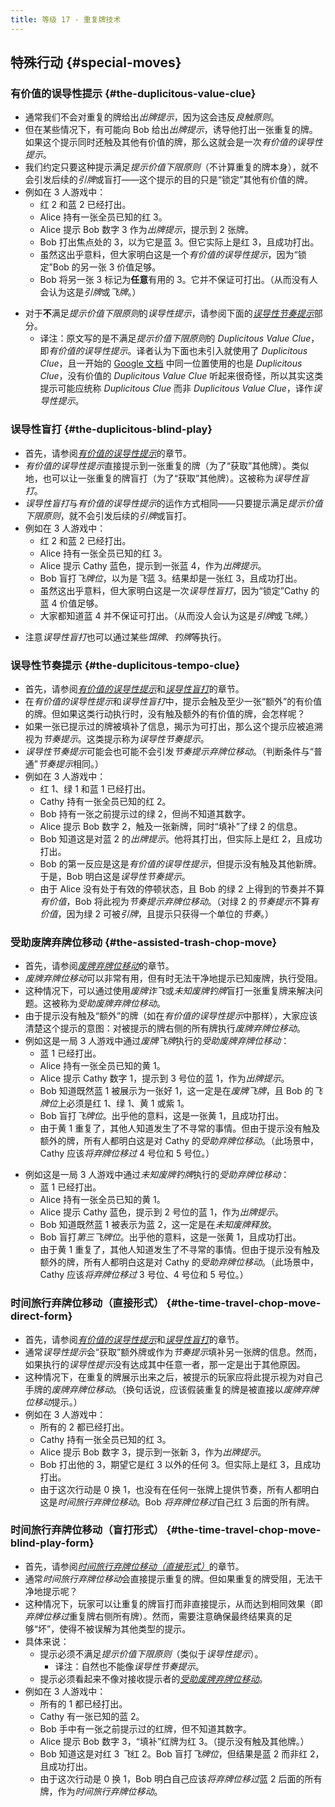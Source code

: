 ```yaml
---
title: 等级 17 - 重复牌技术
---
```



## 特殊行动 \{#special-moves\}

### 有价值的误导性提示 \{#the-duplicitous-value-clue\}

- 通常我们不会对重复的牌给出*出牌提示*，因为这会违反*良触原则*。
- 但在某些情况下，有可能向 Bob 给出*出牌提示*，诱导他打出一张重复的牌。如果这个提示同时还触及其他有价值的牌，那么这就会是一次*有价值的误导性提示*。
- 我们约定只要这种提示满足*提示价值下限原则*（不计算重复的牌本身），就不会引发后续的*引牌*或盲打——这个提示的目的只是“锁定”其他有价值的牌。
- 例如在 3 人游戏中：
  - 红 2 和蓝 2 已经打出。
  - Alice 持有一张全员已知的红 3。
  - Alice 提示 Bob 数字 3 作为*出牌提示*，提示到 2 张牌。
  - Bob 打出焦点处的 3，以为它是蓝 3。但它实际上是红 3，且成功打出。
  - 虽然这出乎意料，但大家明白这是一个*有价值的误导性提示*，因为“锁定”Bob 的另一张 3 价值足够。
  - Bob 将另一张 3 标记为**任意**有用的 3。它并不保证可打出。（从而没有人会认为这是*引牌*或*飞牌*。）

<DuplicitousValueClue />

- 对于**不**满足*提示价值下限原则*的*误导性提示*，请参阅下面的[_误导性节奏提示_](#the-duplicitous-tempo-clue)部分。
  - 译注：原文写的是不满足*提示价值下限原则*的 _Duplicitous Value Clue_，即*有价值的误导性提示*。译者认为下面也未引入就使用了 _Duplicitous Clue_，且一开始的 [Google 文档](https://docs.google.com/document/d/1zhFHjb2ChoLEIKn71bd8yKFczy0kn3hStrydRQ_m4NE) 中同一位置使用的也是 _Duplicitous Clue_，没有价值的 _Duplicitous Value Clue_ 听起来很奇怪，所以其实这类提示可能应统称 _Duplicitous Clue_ 而非 _Duplicitous Value Clue_，译作*误导性提示*。

### 误导性盲打 \{#the-duplicitous-blind-play\}

- 首先，请参阅[_有价值的误导性提示_](#the-duplicitous-value-clue)的章节。
- *有价值的误导性提示*直接提示到一张重复的牌（为了“获取”其他牌）。类似地，也可以让一张重复的牌盲打（为了“获取”其他牌）。这被称为*误导性盲打*。
- *误导性盲打*与*有价值的误导性提示*的运作方式相同——只要提示满足*提示价值下限原则*，就不会引发后续的*引牌*或盲打。
- 例如在 3 人游戏中：
  - 红 2 和蓝 2 已经打出。
  - Alice 持有一张全员已知的红 3。
  - Alice 提示 Cathy 蓝色，提示到一张蓝 4，作为*出牌提示*。
  - Bob 盲打*飞牌位*，以为是*飞*蓝 3。结果却是一张红 3，且成功打出。
  - 虽然这出乎意料，但大家明白这是一次*误导性盲打*，因为“锁定”Cathy 的蓝 4 价值足够。
  - 大家都知道蓝 4 并不保证可打出。（从而没人会认为这是*引牌*或*飞牌*。）

<DuplicitousBlindPlay />

- 注意*误导性盲打*也可以通过某些*饵牌*、*钓牌*等执行。

### 误导性节奏提示 \{#the-duplicitous-tempo-clue\}

- 首先，请参阅[_有价值的误导性提示_](#the-duplicitous-value-clue)和[_误导性盲打_](#the-duplicitous-blind-play)的章节。
- 在*有价值的误导性提示*和*误导性盲打*中，提示会触及至少一张“额外”的有价值的牌。但如果这类行动执行时，没有触及额外的有价值的牌，会怎样呢？
- 如果一张已提示过的牌被填补了信息，揭示为可打出，那么这个提示应被追溯视为*节奏提示*。这类提示称为*误导性节奏提示*。
- *误导性节奏提示*可能会也可能不会引发*节奏提示弃牌位移动*。（判断条件与“普通”*节奏提示*相同。）
- 例如在 3 人游戏中：
  - 红 1、绿 1 和蓝 1 已经打出。
  - Cathy 持有一张全员已知的红 2。
  - Bob 持有一张之前提示过的绿 2，但尚不知道其数字。
  - Alice 提示 Bob 数字 2，触及一张新牌，同时“填补”了绿 2 的信息。
  - Bob 知道这是对蓝 2 的*出牌提示*。他将其打出，但实际上是红 2，且成功打出。
  - Bob 的第一反应是这是*有价值的误导性提示*，但提示没有触及其他新牌。于是，Bob 明白这是*误导性节奏提示*。
  - 由于 Alice 没有处于有效的停顿状态，且 Bob 的绿 2 上得到的节奏并不算*有价值*，Bob 将此视为*节奏提示弃牌位移动*。（对绿 2 的*节奏提示*不算*有价值*，因为绿 2 可被*引牌*，且提示只获得一个单位的*节奏*。）

<DuplicitousTempoClue />

### 受助废牌弃牌位移动 \{#the-assisted-trash-chop-move\}

- 首先，请参阅[_废牌弃牌位移动_](level-4.mdx#the-trash-chop-move-tcm)的章节。
- *废牌弃牌位移动*可以非常有用，但有时无法干净地提示已知废牌，执行受阻。
- 这种情况下，可以通过使用*废牌诈飞*或*未知废牌钓牌*盲打一张重复牌来解决问题。这被称为*受助废牌弃牌位移动*。
- 由于提示没有触及“额外”的牌（如在*有价值的误导性提示*中那样），大家应该清楚这个提示的意图：对被提示的牌右侧的所有牌执行*废牌弃牌位移动*。
- 例如这是一局 3 人游戏中通过*废牌飞牌*执行的*受助废牌弃牌位移动*：
  - 蓝 1 已经打出。
  - Alice 持有一张全员已知的黄 1。
  - Alice 提示 Cathy 数字 1，提示到 3 号位的蓝 1，作为*出牌提示*。
  - Bob 知道既然蓝 1 被展示为一张好 1，这一定是在*废牌飞牌*，且 Bob 的*飞牌位*上必须是红 1、绿 1、黄 1 或紫 1。
  - Bob 盲打*飞牌位*。出乎他的意料，这是一张黄 1，且成功打出。
  - 由于黄 1 重复了，其他人知道发生了不寻常的事情。但由于提示没有触及额外的牌，所有人都明白这是对 Cathy 的*受助弃牌位移动*。（此场景中，Cathy 应该*将弃牌位移过* 4 号位和 5 号位。）

<AssistedTrashChopMoveTrashFinesse />

- 例如这是一局 3 人游戏中通过*未知废牌钓牌*执行的*受助弃牌位移动*：
  - 蓝 1 已经打出。
  - Alice 持有一张全员已知的黄 1。
  - Alice 提示 Cathy 蓝色，提示到 2 号位的蓝 1，作为*出牌提示*。
  - Bob 知道既然蓝 1 被表示为蓝 2，这一定是在*未知废牌释放*。
  - Bob 盲打*第三飞牌位*。出乎他的意料，这是一张黄 1，且成功打出。
  - 由于黄 1 重复了，其他人知道发生了不寻常的事情。但由于提示没有触及额外的牌，所有人都明白这是对 Cathy 的*受助弃牌位移动*。（此场景中，Cathy 应该*将弃牌位移过* 3 号位、4 号位和 5 号位。）

<AssistedTrashChopMoveUTD />

### 时间旅行弃牌位移动（直接形式） \{#the-time-travel-chop-move-direct-form\}

- 首先，请参阅[_有价值的误导性提示_](#the-duplicitous-value-clue)和[_误导性盲打_](#the-duplicitous-blind-play)的章节。
- 通常*误导性提示*会“获取”额外牌或作为*节奏提示*填补另一张牌的信息。然而，如果执行的*误导性提示*没有达成其中任意一者，那一定是出于其他原因。
- 这种情况下，在重复的牌展示出来之后，被提示的玩家应将此提示视为对自己手牌的*废牌弃牌位移动*。（换句话说，应该假装重复的牌是被直接以*废牌弃牌位移动*提示。）
- 例如在 3 人游戏中：
  - 所有的 2 都已经打出。
  - Cathy 持有一张全员已知的红 3。
  - Alice 提示 Bob 数字 3，提示到一张新 3，作为*出牌提示*。
  - Bob 打出他的 3，期望它是红 3 以外的任何 3。但实际上是红 3，且成功打出。
  - 由于这次行动是 0 换 1，也没有在任何一张牌上提供节奏，所有人都明白这是*时间旅行弃牌位移动*。Bob *将弃牌位移过*自己红 3 后面的所有牌。

<TimeTravelChopMoveDirect />

### 时间旅行弃牌位移动（盲打形式） \{#the-time-travel-chop-move-blind-play-form\}

- 首先，请参阅[_时间旅行弃牌位移动（直接形式）_](#the-time-travel-chop-move-direct-form)的章节。
- 通常*时间旅行弃牌位移动*会直接提示重复的牌。但如果重复的牌受阻，无法干净地提示呢？
- 这种情况下，玩家可以让重复的牌盲打而非直接提示，从而达到相同效果（即*弃牌位移过*重复牌右侧所有牌）。然而，需要注意确保最终结果真的足够“坏”，使得不被误解为其他类型的提示。
- 具体来说：
  - 提示必须不满足*提示价值下限原则*（类似于*误导性提示*）。
    - 译注：自然也不能像*误导性节奏提示*。
  - 提示必须看起来不像对接收提示者的[_受助废牌弃牌位移动_](#the-assisted-trash-chop-move)。
- 例如在 3 人游戏中：
  - 所有的 1 都已经打出。
  - Cathy 有一张已知的蓝 2。
  - Bob 手中有一张之前提示过的红牌，但不知道其数字。
  - Alice 提示 Bob 数字 3，“填补”红牌为红 3。（提示没有触及其他牌。）
  - Bob 知道这是对红 3 *飞*红 2。Bob 盲打*飞牌位*，但结果是蓝 2 而非红 2，且成功打出。
  - 由于这次行动是 0 换 1，Bob 明白自己应该*将弃牌位移过*蓝 2 后面的所有牌，作为*时间旅行弃牌位移动*。

<TimeTravelChopMoveBlind />
